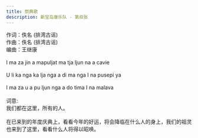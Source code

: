 ```yaml
---
title: 祭典歌
description: 新宝岛康乐队 - 第叔张
---
```


作词：佚名 (排湾古谣)<br />作曲：佚名 (排湾古谣)<br />编曲：王继康<br /><br />I  ma  za  jin    a  mapuljat  ma  tja  ljun  na  a  cavie<br /><br />U  li  ka  nga  ka  lja  nga  a  di  ma  nga  I  na  pusepi  ya<br /><br />I  ma  za  u  a  pu  ljun  nga  a  do  tima  I  na  malava<br /><br />词意:<br />我们都在这里，所有的人。<br /><br />在已来到的年度庆典上，看看今年的好运，将会降临在什么人的身上，我们的祖灵也来到了这里，看看什么人将得以昭唤。